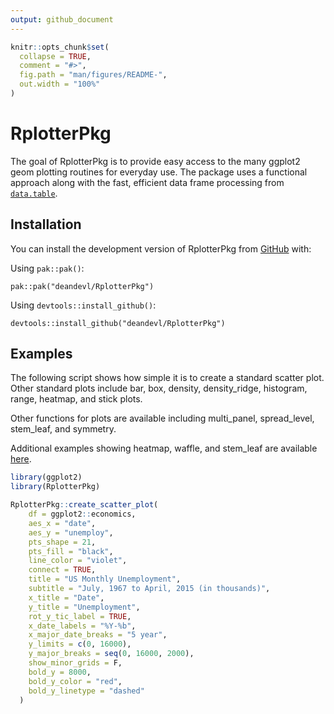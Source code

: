 ```yaml
---
output: github_document
---
```


```r
knitr::opts_chunk$set(
  collapse = TRUE,
  comment = "#>",
  fig.path = "man/figures/README-",
  out.width = "100%"
)
```

# RplotterPkg

The goal of RplotterPkg is to provide easy access to the many ggplot2 geom plotting routines for everyday use.  The package uses a functional approach along with the fast, efficient data frame processing from [`data.table`](https://github.com/Rdatatable/data.table "data.table github").


## Installation

You can install the development version of RplotterPkg from [GitHub](https://github.com/) with:

Using `pak::pak()`:

`pak::pak("deandevl/RplotterPkg")`

Using `devtools::install_github()`:

`devtools::install_github("deandevl/RplotterPkg")`

## Examples

The following script shows how simple it is to create a standard scatter plot.  Other standard plots include bar, box, density, density_ridge, histogram, range, heatmap, and stick plots. 

Other functions for plots are available including multi_panel, spread_level, stem_leaf, and symmetry.

Additional examples showing heatmap, waffle, and stem_leaf are
available [here](https://rplotterpkg-ex.netlify.app/).

```r
library(ggplot2)
library(RplotterPkg)

RplotterPkg::create_scatter_plot(
    df = ggplot2::economics,
    aes_x = "date",
    aes_y = "unemploy",
    pts_shape = 21,
    pts_fill = "black",
    line_color = "violet",
    connect = TRUE,
    title = "US Monthly Unemployment",
    subtitle = "July, 1967 to April, 2015 (in thousands)",
    x_title = "Date",
    y_title = "Unemployment",
    rot_y_tic_label = TRUE,
    x_date_labels = "%Y-%b",
    x_major_date_breaks = "5 year",
    y_limits = c(0, 16000),
    y_major_breaks = seq(0, 16000, 2000),
    show_minor_grids = F,
    bold_y = 8000,
    bold_y_color = "red",
    bold_y_linetype = "dashed"
  )
```



